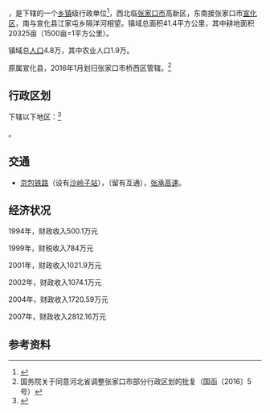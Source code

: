 {{中国乡级行政区|13/07/03/102/000}}

'''{{PAGENAMEBASE}}'''，是{{PRC admin/fullname|13/07/03/103/000|3}}下辖的一个[[乡镇|乡镇]]级行政单位<ref>{{PRC admin/ref sgc|{{PRC admin/parent|13/07/03/103/000}}}}</ref>，西北临[[张家口市|张家口市]]高新区，东南接张家口市[[宣化区|宣化区]]，南与宣化县江家屯乡隔洋河相望。镇域总面积41.4平方公里，其中耕地面积20325亩（1500亩=1平方公里）。

镇域总[[人口|人口]]4.8万，其中农业人口1.9万。

{{PAGENAMEBASE}}原属宣化县，2016年1月划归张家口市桥西区管辖。<ref>国务院关于同意河北省调整张家口市部分行政区划的批复（国函〔2016〕5号）</ref>

== 行政区划 ==

{{PAGENAMEBASE}}下辖以下地区：<ref>{{PRC admin/ref sgc|13/07/03/102/000}}</ref>

{{PRC admin/children|13/07/03/102/000}}。

==交通==
* {{rint|cn|rail}}[[京包铁路|京包铁路]]（设有[[沙岭子站|沙岭子站]]），{{中国高速公路名|G6}}（留有互通），[[张承高速|张承高速]]。

==经济状况==

1994年，财政收入500.1万元

1999年，财税收入784万元

2001年，财政收入1021.9万元

2002年，财政收入1074.1万元

2004年，财政收入1720.59万元

2007年，财政收入2812.16万元

== 参考资料 ==
{{reflist}}

{{PRC admin/navcat|13/07/03/102/000}}